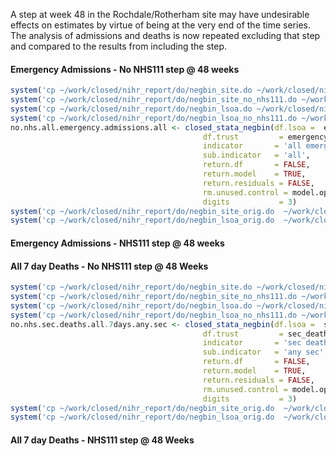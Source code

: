 A step at week 48 in the Rochdale/Rotherham site may have undesirable effects on estimates by virtue of being at the very end of the time series.  The analysis of admissions and deaths is now repeated excluding that step and compared to the results from including the step.

#### Emergency Admissions - No NHS111 step @ 48 weeks

```r
system('cp ~/work/closed/nihr_report/do/negbin_site.do ~/work/closed/nihr_report/do/negbin_site_orig.do')
system('cp ~/work/closed/nihr_report/do/negbin_site_no_nhs111.do ~/work/closed/nihr_report/do/negbin_site.do')
system('cp ~/work/closed/nihr_report/do/negbin_lsoa.do ~/work/closed/nihr_report/do/negbin_lsoa_orig.do')
system('cp ~/work/closed/nihr_report/do/negbin_lsoa_no_nhs111.do ~/work/closed/nihr_report/do/negbin_lsoa.do')
no.nhs.all.emergency.admissions.all <- closed_stata_negbin(df.lsoa =  emergency_admissions_measure_clean,
                                           df.trust         = emergency_admissions_site_measure_clean,
                                           indicator       = 'all emergency admissions',
                                           sub.indicator   = 'all',
                                           return.df       = FALSE,
                                           return.model    = TRUE,
                                           return.residuals = FALSE,
                                           rm.unused.control = model.opts$rm.unused.control,
                                           digits           = 3)
system('cp ~/work/closed/nihr_report/do/negbin_site_orig.do  ~/work/closed/nihr_report/do/negbin_site.do')
system('cp ~/work/closed/nihr_report/do/negbin_lsoa_orig.do  ~/work/closed/nihr_report/do/negbin_lsoa.do')

```

#### Emergency Admissions - NHS111 step @ 48 weeks

#### All 7 day Deaths - No NHS111 step @ 48 Weeks

```r
system('cp ~/work/closed/nihr_report/do/negbin_site.do ~/work/closed/nihr_report/do/negbin_site_orig.do')
system('cp ~/work/closed/nihr_report/do/negbin_site_no_nhs111.do ~/work/closed/nihr_report/do/negbin_site.do')
system('cp ~/work/closed/nihr_report/do/negbin_lsoa.do ~/work/closed/nihr_report/do/negbin_lsoa_orig.do')
system('cp ~/work/closed/nihr_report/do/negbin_lsoa_no_nhs111.do ~/work/closed/nihr_report/do/negbin_lsoa.do')
no.nhs.sec.deaths.all.7days.any.sec <- closed_stata_negbin(df.lsoa =  sec_deaths_all_7days_measure_clean,
                                           df.trust         = sec_deaths_all_7days_site_measure_clean,
                                           indicator       = 'sec deaths all 7days',
                                           sub.indicator   = 'any sec',
                                           return.df       = FALSE,
                                           return.model    = TRUE,
                                           return.residuals = FALSE,
                                           rm.unused.control = model.opts$rm.unused.control,
                                           digits           = 3)
system('cp ~/work/closed/nihr_report/do/negbin_site_orig.do  ~/work/closed/nihr_report/do/negbin_site.do')
system('cp ~/work/closed/nihr_report/do/negbin_lsoa_orig.do  ~/work/closed/nihr_report/do/negbin_lsoa.do')

```

#### All 7 day Deaths - NHS111 step @ 48 Weeks
